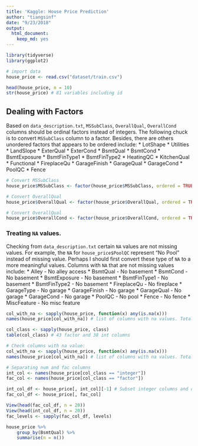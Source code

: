 ```yaml
---
title: 'Kaggle: House Price Prediction'
author: "tiangsinf"
date: "9/23/2018"
output: 
  html_document: 
    keep_md: yes
---
```


```r
library(tidyverse)
library(ggplot2)

# import data
house_price <- read.csv("dataset/train.csv")
```

```r
head(house_price, n = 10)
str(house_price) # 81 variables including id
```

## Dealing with Factors
Based on `data_description.txt`, `MSSubClass`, `OverallQual`, `OverallCond` columns should be ordinal factors instead of integers. The following chuck is to convert `MSSubClass` column to a factor.
Besides, there are others unordered factors that appears to be ordered include:
* LotShape
* Utilities
* LandSlope
* ExterQual
* ExterCond
* BsmtQual
* BsmtCond
* BsmtExposure
* BsmtFinType1
* BsmtFinType2
* HeatingQC
* KitchenQual
* Functional
* FireplaceQu
* GarageFinish
* GarageQual
* GarageCond
* PoolQC
* Fence
```r
# Convert MSSubClass
house_price$MSSubClass <- factor(house_price$MSSubClass, ordered = TRUE, levels = c(20, 30, 40, 45, 50, 60, 70, 75, 80, 85, 90, 120, 150, 160, 180, 190))

# Convert OverallQual
house_price$OverallQual <- factor(house_price$OverallQual, ordered = TRUE, levels = c(10, 9, 8, 7, 6, 5, 4, 3, 2, 1))

# Convert OverallQual
house_price$OverallCond <- factor(house_price$OverallCond, ordered = TRUE, levels = c(10, 9, 8, 7, 6, 5, 4, 3, 2, 1))
```

### Treating `NA` values.
Checking from `data_description.txt` certain `NA` values are not missing values. For example, the `NA` for `house_price$PoolQC` represent "No Pool" instead of missing value. Perhaps I should first convert these type of `NA` to a more meaningful values.
Columns with `NA` that are not missing values include:
* Alley - No alley access
* BsmtQual - No basement
* BsmtCond - No basement
* BsmtExposure - No basement
* BsmtFinType1 - No basement
* BsmtFinType2 - No basement
* FireplaceQu - No fireplace
* GarageType - No garage
* GarageFinish - No garage
* GarageQual - No garage
* GarageCond - No garage
* PoolQC - No pool
* Fence - No fence
* MiscFeature - No misc feature

```r
col_with_na <- sapply(house_price, function(x) any(is.na(x)))
names(house_price[col_with_na]) # list of columns with na values. Total 19 columns with na.
```



```r
col_class <- sapply(house_price, class)
table(col_class) # 43 factor and 38 int columns

# Check columns with na value:
col_with_na <- sapply(house_price, function(x) any(is.na(x)))
names(house_price[col_with_na]) # list of columns with na values. Total 19 columns with na.

# Separating num and fac columns
int_col <- names(house_price[col_class == "integer"])
fac_col <- names(house_price[col_class == "factor"])

int_col_df <- house_price[, int_col][-1] # Subset integer columns and drop id
fac_col_df <- house_price[, fac_col]

View(head(fac_col_df, n = 20))
View(head(int_col_df, n = 20))
fac_levels <- sapply(fac_col_df, levels)

house_price %>%
    group_by(BsmtQual) %>%
    summarise(n = n())
```

```r

```


